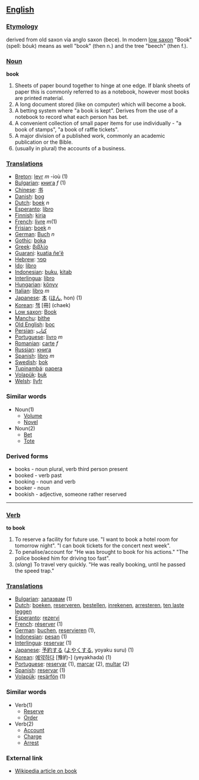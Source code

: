 == [[English]] ==

=== [[Etymology]] ===
derived from old saxon via anglo saxon (bece). In modern [[low saxon]] "Book"  (spell: bóuk) means as well "book" (then n.) and the tree "beech" (then f.). 


=== [[Noun]] ===
'''book'''
# Sheets of paper bound together to hinge at one edge. If blank sheets of paper this is commonly referred to as a notebook, however most books are printed material.
# A long document stored (like on computer) which will become a book.
# A betting system where "a book is kept". Derives from the use of a notebook to record what each person has bet.
# A convenient collection of small paper items for use individually - "a book of stamps", "a book of raffle tickets".
# A major division of a published work, commonly an academic publication or the Bible.
# (usually in plural) the accounts of a business.

=== [[Translations]] ===
*[[Breton]]: [[levr]] ''m'' -ioù (1)
*[[Bulgarian]]: [[книга]] ''f'' (1)
*[[Chinese]]: [[书]]
*[[Danish]]: [[bog]]
*[[Dutch]]: [[boek]] ''n''
*[[Esperanto]]: [[libro]]
*[[Finnish]]: [[kirja]]
*[[French]]: [[livre]]  ''m''(1)
*[[Frisian]]: [[boek]] ''n''
*[[German]]: [[Buch]] ''n''
*[[Gothic]]: [[boka]]
*[[Greek]]: [[βιβλίο]]
*[[Guarani]]: [[kuatia ñe'ẽ]]
*[[Hebrew]]: [[ספר]]
*[[Ido]]: [[libro]]
*[[Indonesian]]: [[buku]], [[kitab]]
*[[Interlingua]]: [[libro]]
*[[Hungarian]]: [[könyv]]
*[[Italian]]: [[libro]] ''m''
*[[Japanese]]: [[本]] ([[ほん]], hon) (1)
*[[Korean]]: [[책]] [冊] (chaek)
*[[Low saxon]]: [[Book]]
*[[Manchu]]: [[bithe]]
*[[Old English]]: [[boc]]
*[[Persian]]: [[کتاب]]
*[[Portuguese]]: [[livro]] ''m''
*[[Romanian]]: [[carte]] ''f''
*[[Russian]]: [[книга]]
*[[Spanish]]: [[libro]] ''m''
*[[Swedish]]: [[bok]]
*[[Tupinambá]]: [[papera]]
*[[Volapük]]: [[buk]]
*[[Welsh]]: [[llyfr]]

=== Similar words ===
*Noun(1)
**[[Volume]]
**[[Novel]]
*Noun(2)
**[[Bet]]
**[[Tote]]

=== Derived forms ===
* books - noun plural, verb third person present
* booked - verb past
* booking - noun and verb
* booker - noun
* bookish - adjective, someone rather reserved

----

=== [[Verb]] ===
'''to book'''
# To reserve a facility for future use. "I want to book a hotel room for tomorrow night". "I can book tickets for the concert next week".
# To penalise/account for "He was brought to book for his actions."  "The police booked him for driving too fast".
# (''slang'') To travel very quickly.  "He was really booking, until he passed the speed trap."

=== [[Translations]] ===
*[[Bulgarian]]: [[запазвам]] (1)
*[[Dutch]]: [[boeken]], [[reserveren]], [[bestellen]], [[inrekenen]], [[arresteren]], [[ten laste leggen]]
*[[Esperanto]]: [[rezervi]]
*[[French]]: [[réserver]] (1)
*[[German]]: [[buchen]], [[reservieren]] (1), 
*[[Indonesian]]: [[pesan]] (1)
*[[Interlingua]]: [[reservar]] (1)
*[[Japanese]]: [[予約]]する ([[よやく]]する, yoyaku suru) (1)
*[[Korean]]: [[예약하다]] [豫約-] (yeyakhada) (1)
*[[Portuguese]]: [[reservar]] (1), [[marcar]] (2), [[multar]] (2)
*[[Spanish]]: [[reservar]] (1)
*[[Volapük]]: [[resärfön]] (1)

=== Similar words ===
*Verb(1)
**[[Reserve]]
**[[Order]]
*Verb(2)
**[[Account]]
**[[Charge]]
**[[Arrest]]

=== External link ===
* [[w:book|Wikipedia article on book]]